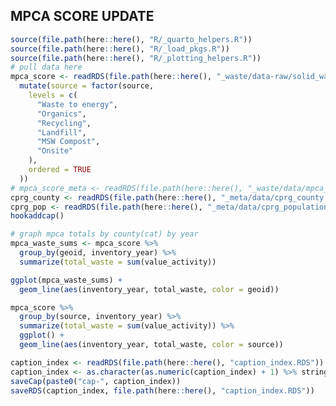 ## MPCA SCORE UPDATE {#sec-mpca-score-update}

```r
source(file.path(here::here(), "R/_quarto_helpers.R"))
source(file.path(here::here(), "R/_load_pkgs.R"))
source(file.path(here::here(), "R/_plotting_helpers.R"))
# pull data here
mpca_score <- readRDS(file.path(here::here(), "_waste/data-raw/solid_waste/mpca_score_allyrs.RDS")) %>%
  mutate(source = factor(source,
    levels = c(
      "Waste to energy",
      "Organics",
      "Recycling",
      "Landfill",
      "MSW Compost",
      "Onsite"
    ),
    ordered = TRUE
  ))
# mpca_score_meta <- readRDS(file.path(here::here(), "_waste/data/mpca_score_meta.RDS"))
cprg_county <- readRDS(file.path(here::here(), "_meta/data/cprg_county.RDS"))
cprg_pop <- readRDS(file.path(here::here(), "_meta/data/cprg_population.RDS"))
hookaddcap()
```

```r
# graph mpca totals by county(cat) by year
mpca_waste_sums <- mpca_score %>%
  group_by(geoid, inventory_year) %>%
  summarize(total_waste = sum(value_activity))

ggplot(mpca_waste_sums) +
  geom_line(aes(inventory_year, total_waste, color = geoid))

mpca_score %>%
  group_by(source, inventory_year) %>%
  summarize(total_waste = sum(value_activity)) %>%
  ggplot() +
  geom_line(aes(inventory_year, total_waste, color = source))
```


```r
caption_index <- readRDS(file.path(here::here(), "caption_index.RDS"))
caption_index <- as.character(as.numeric(caption_index) + 1) %>% stringr::str_pad(width = 2, side = "left", pad = "0")
saveCap(paste0("cap-", caption_index))
saveRDS(caption_index, file.path(here::here(), "caption_index.RDS"))
```
